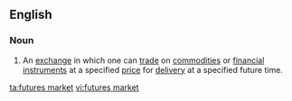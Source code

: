 ==English==
{{wikipedia}}

===Noun===
{{en-noun|head=[[futures]] [[market]]}}

# {{context|trading|economics|finance|lang=en}} An [[exchange]] in which one can [[trade]] on [[commodity|commodities]] or [[financial instrument]]s at a specified [[price]] for [[delivery]] at a specified future time.

[[ta:futures market]]
[[vi:futures market]]